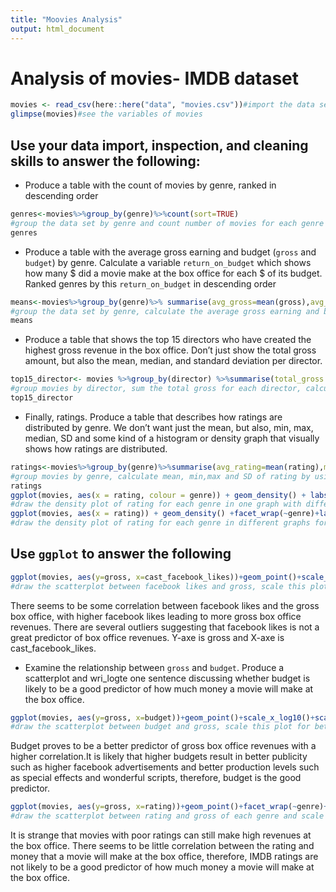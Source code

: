 ```yaml
---
title: "Moovies Analysis"
output: html_document
---
```






# Analysis of movies- IMDB dataset

```r
movies <- read_csv(here::here("data", "movies.csv"))#import the data set of movies
glimpse(movies)#see the variables of movies
```

## Use your data import, inspection, and cleaning skills to answer the following:

- Produce a table with the count of movies by genre, ranked in descending order
```r
genres<-movies%>%group_by(genre)%>%count(sort=TRUE)
#group the data set by genre and count number of movies for each genre in descending order
genres
```

- Produce a table with the average gross earning and budget (`gross` and `budget`) by genre. Calculate a variable `return_on_budget` which shows how many $ did a movie make at the box office for each $ of its budget. Ranked genres by this `return_on_budget` in descending order
```r
means<-movies%>%group_by(genre)%>% summarise(avg_gross=mean(gross),avg_budget=mean(budget),return_on_budget=avg_gross/avg_budget,.groups = 'drop')%>%arrange(desc(return_on_budget))
#group the data set by genre, calculate the average gross earning and budget by genre and return_on_budget which equals to average gross earning/average budget, then use arrange() to range genres in descending order
means
```

- Produce a table that shows the top 15 directors who have created the highest gross revenue in the box office. Don't just show the total gross amount, but also the mean, median, and standard deviation per director.
```r
top15_director<- movies %>%group_by(director) %>%summarise(total_gross = sum(gross, na.rm=TRUE),avg_gross=mean(gross, na.rm=TRUE),med_gross=median(gross,na.rm=TRUE),sd_gross=sd(gross, na.rm=TRUE),count = n(),.groups = 'drop') %>%arrange(desc(total_gross),.groups = 'drop')%>%head(15)
#group movies by director, sum the total gross for each director, calculate the mean, median, sd of gross for each director, then use arrange() to range total gross in descending order and choose the top 15 values
top15_director
```

- Finally, ratings. Produce a table that describes how ratings are distributed by genre. We don't want just the mean, but also, min, max, median, SD and some kind of a histogram or density graph that visually shows how ratings are distributed. 
```r
ratings<-movies%>%group_by(genre)%>%summarise(avg_rating=mean(rating),min_rating=min(rating),max_rating=max(rating),med_rating=median(rating),sd_rating=sd(rating),.groups = 'drop')
#group movies by genre, calculate mean, min,max and SD of rating by using summarise()
ratings
ggplot(movies, aes(x = rating, colour = genre)) + geom_density() + labs(title = "Ratings distribution by genre", y = "Density of rating",  x = "Rating")
#draw the density plot of rating for each genre in one graph with different colors
ggplot(movies, aes(x = rating)) + geom_density() +facet_wrap(~genre)+labs(title = "Ratings distribution by genre", y = "Density of rating",  x = "Rating")
#draw the density plot of rating for each genre in different graphs for better visibility
```

## Use `ggplot` to answer the following


```r
ggplot(movies, aes(y=gross, x=cast_facebook_likes))+geom_point()+scale_x_log10()+scale_y_log10()
#draw the scatterplot between facebook likes and gross, scale this plot for better visibility
```
There seems to be some correlation between facebook likes and the gross box office, with higher facebook likes leading to more gross box office revenues. There are several outliers suggesting that facebook likes is not a great predictor of box office revenues. Y-axe is gross and X-axe is cast_facebook_likes.

- Examine the relationship between `gross` and `budget`. Produce a scatterplot and wri_logte one sentence discussing whether budget is likely to be a good predictor of how much money a movie will make at the box office.
```r
ggplot(movies, aes(y=gross, x=budget))+geom_point()+scale_x_log10()+scale_y_log10()
#draw the scatterplot between budget and gross, scale this plot for better visibility
```
Budget proves to be a better predictor of gross box office revenues with a higher correlation.It is likely that higher budgets result in better publicity such as higher facebook advertisements and better production levels such as special effects and wonderful scripts, therefore, budget is the good predictor.


```r
ggplot(movies, aes(y=gross, x=rating))+geom_point()+facet_wrap(~genre)+scale_y_log10()
#draw the scatterplot between rating and gross of each genre and scale this plot for better visibility
```
It is strange that movies with poor ratings can still make high revenues at the box office. There seems to be little correlation between the rating and money that a movie will make at the box office, therefore, IMDB ratings are not likely to be a good predictor of how much money a movie will make at the box office.

